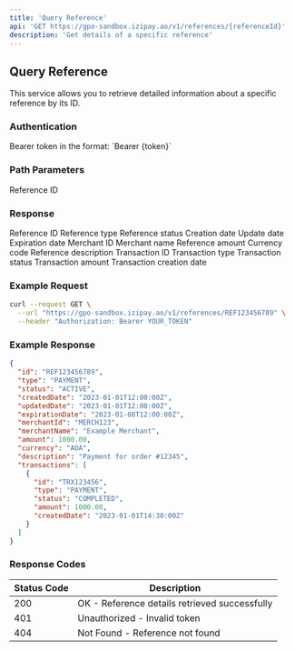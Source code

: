 ```yaml
---
title: 'Query Reference'
api: 'GET https://gpo-sandbox.izipay.ao/v1/references/{referenceId}'
description: 'Get details of a specific reference'
---
```


## Query Reference

This service allows you to retrieve detailed information about a specific reference by its ID.

### Authentication

<ParamField header="Authorization" type="string" required>
  Bearer token in the format: `Bearer {token}`
</ParamField>

### Path Parameters

<ParamField path="referenceId" type="string" required>
  Reference ID
</ParamField>

### Response

<ResponseField name="id" type="string">
  Reference ID
</ResponseField>

<ResponseField name="type" type="string">
  Reference type
</ResponseField>

<ResponseField name="status" type="string">
  Reference status
</ResponseField>

<ResponseField name="createdDate" type="string">
  Creation date
</ResponseField>

<ResponseField name="updatedDate" type="string">
  Update date
</ResponseField>

<ResponseField name="expirationDate" type="string">
  Expiration date
</ResponseField>

<ResponseField name="merchantId" type="string">
  Merchant ID
</ResponseField>

<ResponseField name="merchantName" type="string">
  Merchant name
</ResponseField>

<ResponseField name="amount" type="number">
  Reference amount
</ResponseField>

<ResponseField name="currency" type="string">
  Currency code
</ResponseField>

<ResponseField name="description" type="string">
  Reference description
</ResponseField>

<ResponseField name="transactions" type="array">
  <Expandable title="Properties">
    <ResponseField name="id" type="string">
      Transaction ID
    </ResponseField>
    <ResponseField name="type" type="string">
      Transaction type
    </ResponseField>
    <ResponseField name="status" type="string">
      Transaction status
    </ResponseField>
    <ResponseField name="amount" type="number">
      Transaction amount
    </ResponseField>
    <ResponseField name="createdDate" type="string">
      Transaction creation date
    </ResponseField>
  </Expandable>
</ResponseField>

### Example Request

```bash
curl --request GET \
  --url "https://gpo-sandbox.izipay.ao/v1/references/REF123456789" \
  --header "Authorization: Bearer YOUR_TOKEN"
```

### Example Response

```json
{
  "id": "REF123456789",
  "type": "PAYMENT",
  "status": "ACTIVE",
  "createdDate": "2023-01-01T12:00:00Z",
  "updatedDate": "2023-01-01T12:00:00Z",
  "expirationDate": "2023-01-08T12:00:00Z",
  "merchantId": "MERCH123",
  "merchantName": "Example Merchant",
  "amount": 1000.00,
  "currency": "AOA",
  "description": "Payment for order #12345",
  "transactions": [
    {
      "id": "TRX123456",
      "type": "PAYMENT",
      "status": "COMPLETED",
      "amount": 1000.00,
      "createdDate": "2023-01-01T14:30:00Z"
    }
  ]
}
```

### Response Codes

| Status Code | Description |
|-------------|-------------|
| 200 | OK - Reference details retrieved successfully |
| 401 | Unauthorized - Invalid token |
| 404 | Not Found - Reference not found | 